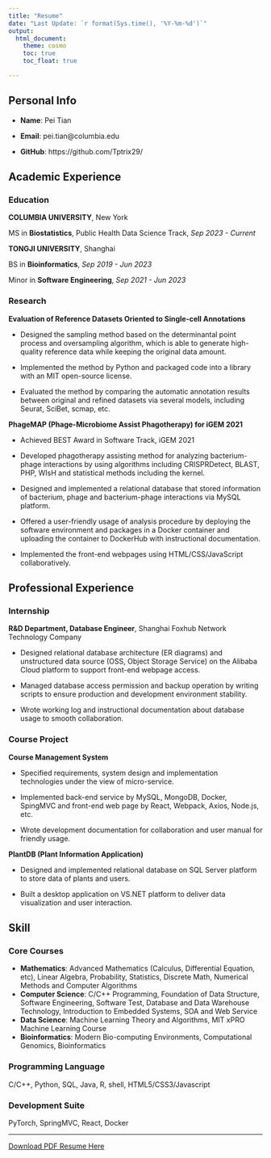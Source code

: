 ```yaml
---
title: "Resume"
date: "Last Update: `r format(Sys.time(), '%Y-%m-%d')`"
output: 
  html_document:
    theme: cosmo
    toc: true
    toc_float: true

---
```


## Personal Info

- **Name**: Pei Tian

- **Email**: pei.tian@columbia.edu

- **GitHub**: https://github.com/Tptrix29/

## Academic Experience
### Education

**COLUMBIA UNIVERSITY**, New York

MS in **Biostatistics**, Public Health Data Science Track, *Sep 2023 - Current*

**TONGJI UNIVERSITY**, Shanghai

BS in **Bioinformatics**, *Sep 2019 - Jun 2023*

Minor in **Software Engineering**, *Sep 2021 - Jun 2023*


### Research
**Evaluation of Reference Datasets Oriented to Single-cell Annotations**

- Designed the sampling method based on the determinantal point process and oversampling algorithm, which is able to generate high-quality reference data while keeping the original data amount.

- Implemented the method by Python and packaged code into a library with an MIT open-source license.

- Evaluated the method by comparing the automatic annotation results between original and refined datasets via several models, including Seurat, SciBet, scmap, etc.

**PhageMAP (Phage-Microbiome Assist Phagotherapy) for iGEM 2021**

- Achieved BEST Award in Software Track, iGEM 2021

- Developed phagotherapy assisting method for analyzing bacterium-phage interactions by using algorithms including CRISPRDetect, BLAST, PHP, WIsH and statistical methods including the kernel.

- Designed and implemented a relational database that stored information of bacterium, phage and bacterium-phage interactions via MySQL platform.

- Offered a user-friendly usage of analysis procedure by deploying the software environment and packages in a Docker container and uploading the container to DockerHub with instructional documentation.

- Implemented the front-end webpages using HTML/CSS/JavaScript collaboratively.


## Professional Experience
### Internship
**R&D Department, Database Engineer**, Shanghai Foxhub Network Technology Company

- Designed relational database architecture (ER diagrams) and unstructured data source (OSS, Object Storage Service) on the Alibaba Cloud platform to support front-end webpage access.

- Managed database access permission and backup operation by writing scripts to ensure production and development environment stability.

- Wrote working log and instructional documentation about database usage to smooth collaboration.

### Course Project
**Course Management System**

- Specified requirements, system design and implementation technologies under the view of micro-service.

- Implemented back-end service by MySQL, MongoDB, Docker, SpingMVC and front-end web page by React, Webpack, Axios, Node.js, etc.

- Wrote development documentation for collaboration and user manual for friendly usage.

**PlantDB (Plant Information Application)**

- Designed and implemented relational database on SQL Server platform to store data of plants and users.

- Built a desktop application on VS.NET platform to deliver data visualization and user interaction.

## Skill
### Core Courses
- **Mathematics**: Advanced Mathematics (Calculus, Differential Equation, etc), Linear Algebra, Probability, Statistics, Discrete Math, Numerical Methods and Computer Algorithms
- **Computer Science**: C/C++ Programming, Foundation of Data Structure, Software Engineering, Software Test, Database and Data Warehouse Technology, Introduction to Embedded Systems, SOA and Web Service
- **Data Science**: Machine Learning Theory and Algorithms, MIT xPRO Machine Learning Course
- **Bioinformatics**: Modern Bio-computing Environments, Computational Genomics, Bioinformatics 


### Programming Language
C/C++, Python, SQL, Java, R, shell, HTML5/CSS3/Javascript 

### Development Suite
PyTorch, SpringMVC, React, Docker


<hr>

<a href="./static/CV - Pei Tian V2023.pdf" download>Download PDF Resume Here</a>

